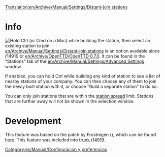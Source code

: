 [[Translation:en/Archive/Manual/Settings/Distant-join stations]]
{{es/Traducción|en/Archive/Manual/Settings/Distant-join stations|0}}


[[Category:es/Manual/Configuración y preferencias]]

=Info=
[[File:en/Archive/Manual/Settings/Distant-join.png|thumb|Hold Ctrl (or Cmd on a Mac) while building the station, then select an existing station to join]]
[[en/Archive/Manual/Settings/Distant-join stations]] is an option available since r14919 or [[en/Archive/OpenTTD/OpenTTD 0.7.0]].
It can be found in the "Stations" tab of the [[en/Archive/Manual/Settings/Advanced Settings]] window.

If enabled, you can hold Ctrl while building any kind of station to see a list of nearby stations of your company. You can then choose any of them to join the newly built station with it, or choose "Build a separate station" to do so.

You can only join stations that are within the [[en/Archive/Manual/Settings/Change station spread|station spread]] limit. Stations that are further away will not be shown in the selection window.

=Development=
This feature was based on the patch by Frostregen ({{en/Development/Design Drafts/Flyspray|2291}}), which can be found [http://www.tt-forums.net/viewtopic.php?f=33&t=30960 here].  This feature was included into [http://hg.openttd.org/openttd/trunk.hg/rev/a469f573bfaa trunk r14919].